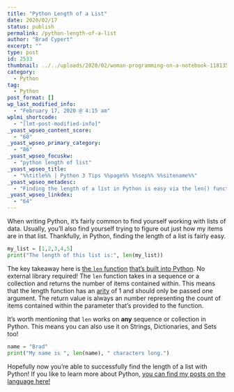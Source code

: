 ```yaml
---
title: "Python Length of a List"
date: 2020/02/17
status: publish
permalink: /python-length-of-a-list
author: "Brad Cypert"
excerpt: ""
type: post
id: 2533
thumbnail: ../../uploads/2020/02/woman-programming-on-a-notebook-1181359.jpg
category:
  - Python
tag:
  - Python
post_format: []
wp_last_modified_info:
  - "February 17, 2020 @ 4:15 am"
wplmi_shortcode:
  - "[lmt-post-modified-info]"
_yoast_wpseo_content_score:
  - "60"
_yoast_wpseo_primary_category:
  - "86"
_yoast_wpseo_focuskw:
  - "python length of list"
_yoast_wpseo_title:
  - "%%title%% | Python 3 Tips %%page%% %%sep%% %%sitename%%"
_yoast_wpseo_metadesc:
  - "Finding the length of a list in Python is easy via the len() function. Python's len() function also works on collections and all sequences!"
_yoast_wpseo_linkdex:
  - "64"
---
```


When writing Python, it’s fairly common to find yourself working with lists of data. Usually, you’ll also find yourself trying to figure out just how my items are in that list. Thankfully, in Python, finding the length of a list is fairly easy.

```python
my_list = [1,2,3,4,5]
print("The length of this list is:", len(my_list))
```

The key takeaway here is [the `len` function](https://docs.python.org/3/library/functions.html#len) [that’s built into Python](https://docs.python.org/3/library/functions.html). No external library required! The `len` function takes in a sequence or a collection and returns the number of items contained within. This means that the length function has an [arity](https://en.wikipedia.org/wiki/Arity) of 1 and should only be passed one argument. The return value is always an number representing the count of items contained within the parameter that’s provided to the function.

It’s worth mentioning that `len` works on **any** sequence or collection in
Python. This means you can also use it on Strings, Dictionaries, and Sets too!

```python
name = "Brad"
print("My name is ", len(name), " characters long.")
```

Hopefully now you’re able to successfully find the length of a list with Python! If you like to learn more about Python, [you can find my posts on the language here!](https://www.bradcypert.com/tag/python)
